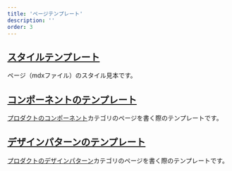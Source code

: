 ```yaml
---
title: 'ページテンプレート'
description: ''
order: 3
---
```


## [スタイルテンプレート](/operational-guideline/page-template/style-template/)
ページ（mdxファイル）のスタイル見本です。

## [コンポーネントのテンプレート](/operational-guideline/page-template/component-template/)
[プロダクトのコンポーネント](/products/components/)カテゴリのページを書く際のテンプレートです。

## [デザインパターンのテンプレート](/operational-guideline/page-template/design-patterns-template/)
[プロダクトのデザインパターン](/products/design-patterns/)カテゴリのページを書く際のテンプレートです。
